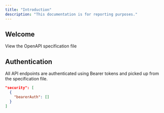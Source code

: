 ```yaml
---
title: "Introduction"
description: "This documentation is for reporting purposes."
---
```


## Welcome

<Card title="Choovie's Booking Endpoints" icon="file" iconType="duotone" color="#0400ff" href="https://github.com/mintlify/starter/blob/main/api-reference/openapi.json">
  View the OpenAPI specification file
</Card>

## Authentication

All API endpoints are authenticated using Bearer tokens and picked up from the specification file.

```json
"security": [
  {
    "bearerAuth": []
  }
]
```